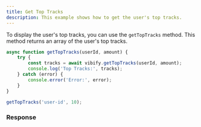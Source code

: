 ```yaml
---
title: Get Top Tracks
description: This example shows how to get the user's top tracks.
---
```



To display the user's top tracks, you can use the `getTopTracks` method. This method returns an array of the user's top tracks.

```js
async function getTopTracks(userId, amount) {
    try {
        const tracks = await vibify.getTopTracks(userId, amount);
        console.log('Top Tracks:', tracks);
    } catch (error) {
        console.error('Error:', error);
    }
}

getTopTracks('user-id', 10);
```

### Response

<div data-pagefind-ignore>
<Response data-pagefind-ignore />
</div>